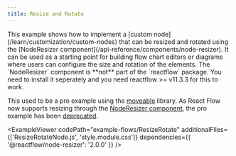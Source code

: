 ```yaml
---
title: Resize and Rotate
---
```




<ExampleLayout>
This example shows how to implement a [custom node](/learn/customization/custom-nodes) that can be resized and rotated using the [NodeResizer component](/api-reference/components/node-resizer). It can be used as a starting point for building flow chart editors or diagrams where users can configure the size and rotation of the elements.

<Callout type="info">
The `NodeResizer` component is **not** part of the `reactflow` package. You need to install it seperately and you need reactflow >= v11.3.3 for this to work.

This used to be a pro example using the [moveable](https://www.npmjs.com/package/moveable) library. As React Flow now supports resizing through the [NodeResizer component](/api-reference/components/node-resizer), the pro example has been [deprecated](/examples/nodes/resize-rotate-moveable-deprecated).

</Callout>

<ExampleViewer
  codePath="example-flows/ResizeRotate"
  additionalFiles={['ResizeRotateNode.js', 'style.module.css']}
  dependencies={{ '@reactflow/node-resizer': '2.0.0' }}
/>
</ExampleLayout>

